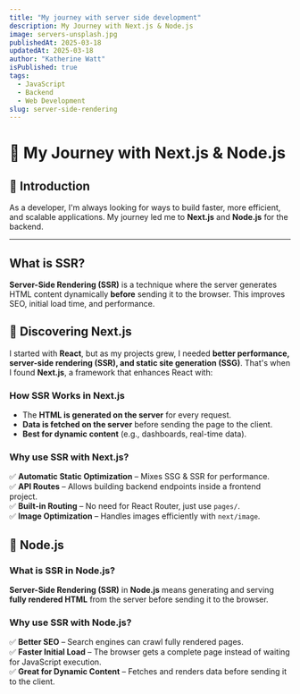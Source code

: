 ```yaml
---
title: "My journey with server side development"
description: My Journey with Next.js & Node.js
image: servers-unsplash.jpg
publishedAt: 2025-03-18
updatedAt: 2025-03-18
author: "Katherine Watt"
isPublished: true
tags:
  - JavaScript
  - Backend
  - Web Development
slug: server-side-rendering
---
```


# 🚀 My Journey with Next.js & Node.js  

## 🔹 Introduction  
As a developer, I'm always looking for ways to build faster, more efficient, and scalable applications. My journey led me to **Next.js** and **Node.js** for the backend.

---
## What is SSR?  
**Server-Side Rendering (SSR)** is a technique where the server generates HTML content dynamically **before** sending it to the browser. This improves SEO, initial load time, and performance.  

## 🌟 Discovering Next.js  

I started with **React**, but as my projects grew, I needed **better performance, server-side rendering (SSR), and static site generation (SSG)**. That's when I found **Next.js**, a framework that enhances React with:  

### How SSR Works in Next.js  
- The **HTML is generated on the server** for every request.  
- **Data is fetched on the server** before sending the page to the client.  
- **Best for dynamic content** (e.g., dashboards, real-time data).  

### Why use SSR with Next.js? 
✅ **Automatic Static Optimization** – Mixes SSG & SSR for performance.  
✅ **API Routes** – Allows building backend endpoints inside a frontend project.  
✅ **Built-in Routing** – No need for React Router, just use `pages/`.  
✅ **Image Optimization** – Handles images efficiently with `next/image`.  

## 🌟 Node.js 

###  What is SSR in Node.js?  
**Server-Side Rendering (SSR)** in **Node.js** means generating and serving **fully rendered HTML** from the server before sending it to the browser.  

### Why use SSR with Node.js?  
✅ **Better SEO** – Search engines can crawl fully rendered pages.  
✅ **Faster Initial Load** – The browser gets a complete page instead of waiting for JavaScript execution.  
✅ **Great for Dynamic Content** – Fetches and renders data before sending it to the client.  
